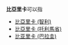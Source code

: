 '''比亞里卡'''可以指
*[[比亞里卡_(智利)|比亞里卡 (智利)]]
*[[比亞里卡_(托利馬省)|比亞里卡 (托利馬省)]]
*[[比亚里卡_(巴拉圭)|比亚里卡 (巴拉圭)]]

{{disambig|cat=四字消歧義}}